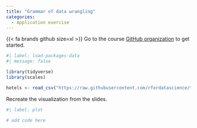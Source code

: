 ```yaml
---
title: "Grammar of data wrangling"
categories: 
  - Application exercise
---
```


::: {.callout-note appearance="minimal" icon="false"}
{{< fa brands github size=xl >}} Go to the course [GitHub organization](https://github.com/sta113-f23) to get started.
:::

```r
#| label: load-packages-data
#| message: false

library(tidyverse)
library(scales)

hotels <- read_csv("https://raw.githubusercontent.com/rfordatascience/tidytuesday/master/data/2020/2020-02-11/hotels.csv")
```

Recreate the visualization from the slides.

```r
#| label: plot

# add code here
```
